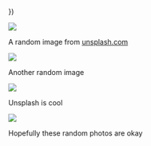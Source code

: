 
})

![](https://source.unsplash.com/random/1024x768/?brooklyn)

A random image from [unsplash.com][]

[unsplash.com]: https://unsplash.com

![](https://source.unsplash.com/random/1280x960?brooklyn)

Another random image

![](https://source.unsplash.com/random/1536x1152?newyork)

Unsplash is cool

![](https://source.unsplash.com/random/2048x1536?newyork)

Hopefully these random photos are okay
